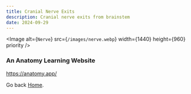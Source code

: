 ```yaml
---
title: Cranial Nerve Exits
description: Cranial nerve exits from brainstem
date: 2024-09-29
---
```


<Image
  alt={`Nerve`}
  src={`/images/nerve.webp`}
  width={1440}
  height={960}
  priority
/>

### An Anatomy Learning Website

https://anatomy.app/

Go back [Home](/).
